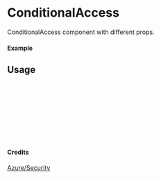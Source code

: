 
<Meta of={ConditionalAccess} title="Azure/Security/ConditionalAccess" />

# ConditionalAccess

ConditionalAccess component with different props.

#### Example

<Canvas of={ConditionalAccess.Primary} />

## Usage

```ts
import { ConditionalAccess } from "yadl-ui";

const Example = () => {
  return (
      <ConditionalAccess />
  );
};

export default Example;
```

#### Credits
[Azure/Security](https://learn.microsoft.com/en-us/azure/architecture/icons/)
